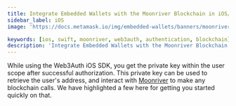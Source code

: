 ```yaml
---
title: Integrate Embedded Wallets with the Moonriver Blockchain in iOS/Swift Applications
sidebar_label: iOS
image: 'https://docs.metamask.io/img/embedded-wallets/banners/moonriver.png'

keywords: [ios, swift, moonriver, web3auth, authentication, blockchain]
description: 'Integrate Embedded Wallets with the Moonriver Blockchain in iOS/Swift Applications | Embedded Wallets'
---
```



<SEO
  title="Integrate Embedded Wallets with the Moonriver Blockchain in iOS/Swift Applications"
  description="Integrate Embedded Wallets with the Moonriver Blockchain in iOS/Swift Applications | Embedded Wallets"
  image="https://docs.metamask.io/img/embedded-wallets/banners/moonriver.png"
  slug="/embedded-wallets/connect-blockchain/evm/moonriver/ios"
/>

While using the Web3Auth iOS SDK, you get the private key within the user scope after successful authorization. This private key can be used to retrieve the user's address, and interact with [Moonriver](https://moonbeam.network/networks/moonriver/) to make any blockchain calls. We have highlighted a few here for getting you started quickly on that.

<EVMInteraction />
